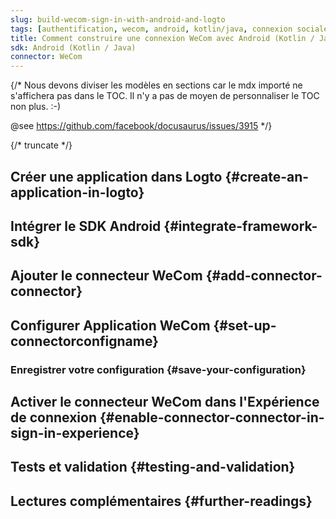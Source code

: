 ```yaml
---
slug: build-wecom-sign-in-with-android-and-logto
tags: [authentification, wecom, android, kotlin/java, connexion sociale, connexion, login]
title: Comment construire une connexion WeCom avec Android (Kotlin / Java)
sdk: Android (Kotlin / Java)
connector: WeCom
---
```


{/*
  Nous devons diviser les modèles en sections car le mdx importé ne s'affichera pas dans le TOC.
  Il n'y a pas de moyen de personnaliser le TOC non plus. :-)

  @see https://github.com/facebook/docusaurus/issues/3915
*/}




{/* truncate */}

<Intro connector={connector} sdk="Android (Kotlin / Java)" link="https://developer.android.com" />

## Créer une application dans Logto \{#create-an-application-in-logto}

<CreateApplication type="Native app" framework="Android" />

## Intégrer le SDK Android \{#integrate-framework-sdk}

<IntegrateSdk />

## Ajouter le connecteur WeCom \{#add-connector-connector}

<AddSocialConnector connector={connector} framework="Android" />

## Configurer Application WeCom \{#set-up-connectorconfigname}

<ConnectorGuide />

### Enregistrer votre configuration \{#save-your-configuration}

<SaveYourConfiguration connector={connector} />

## Activer le connecteur WeCom dans l'Expérience de connexion \{#enable-connector-connector-in-sign-in-experience}

<EnableSocialConnector connector={connector} />

## Tests et validation \{#testing-and-validation}

<TestingAndValidation connector={connector} sdk="Android (Kotlin / Java)" />

## Lectures complémentaires \{#further-readings}

<FurtherReadings />
